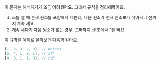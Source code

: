 이 문제는 해석하기가 조금 어려웠어요. 그래서 규칙을 정리해봤어요.

1. 초를 셀 때 현재 원소를 포함해서 세는데, 다음 원소가 현재 원소보다 작아지기 전까지 계속 세요.
2. 계속 세다가 다음 원소가 없는 경우, 그때까지 센 초에서 1을 빼요.

이 규칙을 예제로 살펴보면 다음과 같아요.

```js
[1, 2, 3, 2, 3]; // prices
[5, 4, 1, 2, 1]; // 1번
[4, 3, 1, 1, 0]; // 2번
```
